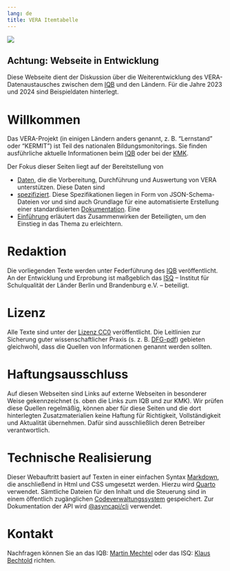 ```yaml
---
lang: de
title: VERA Itemtabelle
---
```

![](banner.jpg)

::: {.callout-important}
## Achtung: Webseite in Entwicklung
Diese Webseite dient der Diskussion über die Weiterentwicklung des VERA-Datenaustausches zwischen dem [IQB](https://www.iqb.hu-berlin.de/vera/) und den Ländern. Für die Jahre 2023 und 2024 sind Beispieldaten hinterlegt.
:::

# Willkommen
Das VERA-Projekt (in einigen Ländern anders genannt, z. B. "Lernstand" oder "KERMIT") ist Teil des nationalen Bildungsmonitorings. Sie finden ausführliche aktuelle Informationen beim [IQB](https://www.iqb.hu-berlin.de/vera/) oder bei der [KMK](https://www.kmk.org/themen/qualitaetssicherung-in-schulen/bildungsmonitoring/).

Der Fokus dieser Seiten liegt auf der Bereitstellung von

* [Daten](data/index.qmd), die die Vorbereitung, Durchführung und Auswertung von VERA unterstützen. Diese Daten sind
* [spezifiziert](data-specs-guide/index.qmd). Diese Spezifikationen liegen in Form von JSON-Schema-Dateien vor und sind auch Grundlage für eine automatisierte Erstellung einer standardisierten [Dokumentation](data-specs-doc/). Eine
* [Einführung](intro/index.qmd) erläutert das Zusammenwirken der Beteiligten, um den Einstieg in das Thema zu erleichtern.

# Redaktion
Die vorliegenden Texte werden unter Federführung des [IQB](https://www.iqb.hu-berlin.de/) veröffentlicht. An der Entwicklung und Erprobung ist maßgeblich das [ISQ](https://www.isq-bb.de) -- Institut für Schulqualität der Länder Berlin und Brandenburg e.V. -- beteiligt.

# Lizenz
Alle Texte sind unter der [Lizenz CC0](https://open-educational-resources.de/was-die-cc0-freigabe-bedeutet-und-welche-moeglichkeiten-sie-eroeffnen/) veröffentlicht. Die Leitlinien zur Sicherung guter wissenschaftlicher Praxis (s. z. B. [DFG-pdf](https://www.dfg.de/resource/blob/173732/4166759430af8dc2256f0fa54e009f03/kodex-gwp-data.pdf)) gebieten gleichwohl, dass die Quellen von Informationen genannt werden sollten.

# Haftungsausschluss

Auf diesen Webseiten sind Links auf externe Webseiten in besonderer Weise gekennzeichnet (s. oben die Links zum IQB und zur KMK). Wir prüfen diese Quellen regelmäßig, können aber für diese Seiten und die dort hinterlegten Zusatzmaterialien keine Haftung für Richtigkeit, Vollständigkeit und Aktualität übernehmen. Dafür sind ausschließlich deren Betreiber verantwortlich.

# Technische Realisierung

Dieser Webauftritt basiert auf Texten in einer einfachen Syntax [Markdown](https://markdown.de/), die anschließend in Html und CSS umgesetzt werden. Hierzu wird [Quarto](https://quarto.org/) verwendet. Sämtliche Dateien für den Inhalt und die Steuerung sind in einem öffentlich zugänglichen [Codeverwaltungssystem](https://github.com/iqb-berlin/item-table) gespeichert. Zur Dokumentation der API wird [@asyncapi/cli](https://www.asyncapi.com/en/tools/cli) verwendet.

# Kontakt

Nachfragen können Sie an das IQB: [Martin Mechtel](mailto:mechtel@iqb.hu-berlin.de) oder das ISQ: [Klaus Bechtold](mailto:Klaus.Bechtold@isq-bb.de) richten.

